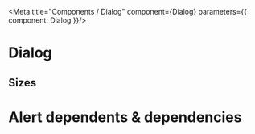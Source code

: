 
<Meta title="Components / Dialog" component={Dialog} parameters={{ component: Dialog }}/>

# Dialog

## Sizes 
<Preview>
    <Dialog visible fixed={false} showOverlay={false} title="Dialog">
        Dialog content
    </Dialog>
     <Dialog visible fcStyle="danger" fixed={false} showOverlay={false} title="Dialog">
        Dialog content
    </Dialog>
      <Dialog visible fcStyle="warning" fixed={false} showOverlay={false} title="Dialog">
        Dialog content
    </Dialog>
      <Dialog visible fcStyle="info" fixed={false} showOverlay={false} title="Dialog">
        Dialog content
    </Dialog>
      <Dialog visible fcStyle="success" fixed={false} showOverlay={false} title="Dialog">
        Dialog content
    </Dialog>
</Preview>

<DialogDemo />


<Props of={Dialog} />

# Alert dependents & dependencies
<DependenciesTable titleDependencies='Dependencies' titleDependents='Dependents' of={Dialog} />
